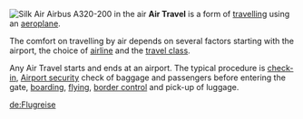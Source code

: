 [[Image:Silkair A320-200 Economy Class cabin.JPG|thumb|left|Silk Air Airbus A320-200 in the air]]
'''Air Travel''' is a form of [[travelling]] using an [[aeroplane]].

The comfort on travelling by air depends on several factors starting with the airport, the choice of [[airline]] and the [[travel class]].

Any Air Travel starts and ends at an airport. The typical procedure is [[check-in]], [[Airport security]] check of baggage and passengers before entering the gate, [[boarding]], [[Flight|flying]], [[border control]] and pick-up of luggage.

{{aero-stub}}

{{commons|Air Travel|{{PAGENAME}}}}
{{commons|Category:Air travel|Kategorie {{PAGENAME}}}}

[[de:Flugreise]]